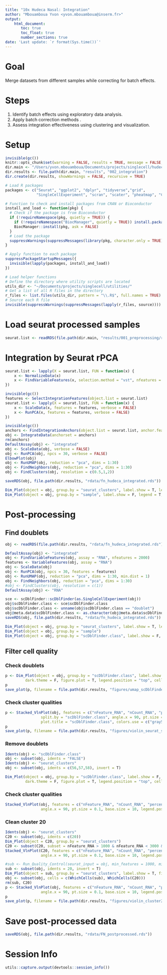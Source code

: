 ```yaml
---
title: "10x Hudeca Nasal: Integration"
author: "Mbouamboua Yvon <yvon.mbouamboua@inserm.fr>"
output:
    html_document:
       toc: true
       toc_float: true
       number_sections: true
date: 'Last update: `r format(Sys.time())`'
---
```


# Goal
Merge datasets from different samples while correcting for batch effects.

# Steps
1. Identify batch effects using exploratory data analysis.
2. Apply batch correction methods .
3. Assess integration effectiveness using clustering and visualization.

# Setup

```r

invisible(gc())
knitr::opts_chunk$set(warning = FALSE, results = TRUE, message = FALSE, comment = "")
dir.main <- "/Users/yvon.mbouamboua/Documents/projects/singlecell/hudeca_nasal"
dir.results <- file.path(dir.main, "results", "002_integration")
dir.create(dir.results, showWarnings = FALSE, recursive = TRUE)

# Load R packages
packages <- c("Seurat", "ggplot2", "dplyr", "tidyverse","grid",
              "SingleCellExperiment", "scran", "scater", "pheatmap", "ComplexHeatmap", "ComplexUpset", "patchwork")

# Function to check and install packages from CRAN or Bioconductor
install_and_load <- function(pkg) {
  # Check if the package is from Bioconductor
  if (!requireNamespace(pkg, quietly = TRUE)) {
    if (!requireNamespace("BiocManager", quietly = TRUE)) install.packages("BiocManager")
    BiocManager::install(pkg, ask = FALSE)
  }
  # Load the package
  suppressWarnings(suppressMessages(library(pkg, character.only = TRUE)))
}

# Apply function to each package
suppressPackageStartupMessages({
  invisible(lapply(packages, install_and_load))
})

# Load helper functions
# Define the directory where utility scripts are located
utils_dir <- "~/Documents/projects/singlecell/utilities/"
# Get a list of all R files in the directory
r_files <- list.files(utils_dir, pattern = "\\.R$", full.names = TRUE)
# Source each R file
invisible(suppressWarnings(suppressMessages(lapply(r_files, source))))

```

# Load seurat processed samples

```r

seurat.list <- readRDS(file.path(dir.main, "results/001_preprocessing/rdata/seurat.list.rds"))

```


# Integration by Seurat rPCA


```r

seurat.list <- lapply(X = seurat.list, FUN = function(x) {
    x <- NormalizeData(x)
    x <- FindVariableFeatures(x, selection.method = "vst", nfeatures = 2000)
})

invisible(gc())
features <- SelectIntegrationFeatures(object.list = seurat.list)
seurat.list <- lapply(X = seurat.list, FUN = function(x) {
    x <- ScaleData(x, features = features, verbose = FALSE)
    x <- RunPCA(x, features = features, verbose = FALSE)
})

invisible(gc())
anchors <- FindIntegrationAnchors(object.list = seurat.list, anchor.features = features, reduction = "rpca")
obj <- IntegrateData(anchorset = anchors)
rm(anchors)
DefaultAssay(obj) <- "integrated"
obj <- ScaleData(obj, verbose = FALSE)
obj <- RunPCA(obj, npcs = 30, verbose = FALSE)
ElbowPlot(obj)
obj <- RunUMAP(obj, reduction = "pca", dims = 1:30)
obj <- FindNeighbors(obj, reduction = "pca", dims = 1:30)
obj <- FindClusters(obj, resolution = c(0.5,1,2))

saveRDS(obj, file.path(dir.results, "rdata/fn_hudeca_integrated.rds"))

Dim_Plot(object = obj, group.by = "seurat_clusters", label.show = T, legend = T, theme.bw = F,figure.plot = T, legend.ncol = 2)
Dim_Plot(object = obj, group.by = "sample", label.show = F, legend = T, theme.bw = F,figure.plot = T)

```


# Post-processing

## Find doublets

```r

obj <- readRDS(file.path(dir.results, "rdata/fn_hudeca_integrated.rds"))

DefaultAssay(obj) <- "integrated"
obj <- FindVariableFeatures(obj, assay = "RNA", nfeatures = 2000)
features <- VariableFeatures(obj, assay = "RNA")
obj <- ScaleData(obj)
obj <- RunPCA(obj, npcs = 30, features = features)
obj <- RunUMAP(obj, reduction = "pca", dims = 1:30, min.dist = 1)
obj <- FindNeighbors(obj, reduction = "pca", dims = 1:30)
#obj <- FindClusters(obj, resolution = c(1))
DefaultAssay(obj) <- "RNA"

sce <- scDblFinder::scDblFinder(as.SingleCellExperiment(obj))
obj$scDblFinder.class <- sce$scDblFinder.class
obj$scDblFinder.class <- unname(obj$scDblFinder.class == "doublet")
obj@meta.data$scDblFinder.class <- as.character(obj@meta.data$scDblFinder.class)
saveRDS(obj, file.path(dir.results, "rdata/fn_hudeca_integrated.rds"))

Dim_Plot(object = obj, group.by = "seurat_clusters", label.show = T, legend = F)
Dim_Plot(object = obj, group.by = "sample")
Dim_Plot(object = obj, group.by = "scDblFinder.class", label.show = F, label.size = 5, legend = T, figure.plot = T)

```


## Filter cell quality

### Check doublets

```r

p <- Dim_Plot(object = obj, group.by = "scDblFinder.class", label.show = F, label.size = 5, legend = T, 
         dark.theme = F, figure.plot = T, legend.position = "top", cell.countours = F, colors.use = c("gray50","darkred"))
p
save_plot(p, filename = file.path(dir.results, "figures/umap_scDblFinder"),  width = 5, height = 4, formats = c("pdf","png"))

```

### Check cluster qualities

```r

p <- Stacked_VlnPlot(obj, features = c("nFeature_RNA", "nCount_RNA", "percent.mito"), group.by = "seurat_clusters", 
                split.by = "scDblFinder.class", angle.x = 90, pt.size = 0, base.size = 10, legend.position = "right", 
                plot.title = "scDblFinder.class", colors.use = c("gray50","darkred"), legend.key.size = 0.3)
p
save_plot(p, filename = file.path(dir.results, "figures/violin_seurat_scDblFinder"),  width = 11, height = 4, formats = c("pdf","png"))

```

### Remove doublets

```r

Idents(obj) <- "scDblFinder.class"
obj <- subset(obj, idents = "FALSE")
Idents(obj) <- "seurat_clusters"
obj <- subset(obj, idents = c(56,57,58), invert = T)

Dim_Plot(object = obj, group.by = "scDblFinder.class", label.show = F, label.size = 5, legend = T, 
         dark.theme = F, figure.plot = T, legend.position = "top", cell.countours = F, colors.use = c("gray50","darkred"))

```

### Check cluster qualities

```r

Stacked_VlnPlot(obj, features = c("nFeature_RNA", "nCount_RNA", "percent.mito"), group.by = "seurat_clusters", 
                angle.x = 90, pt.size = 0.1, base.size = 10, legend.position = "none")

```


### Clean cluster 20

```r

Idents(obj) <- "seurat_clusters"
C20 <- subset(obj, idents = c(20))
Dim_Plot(object = C20, group.by = "seurat_clusters")
C20 <- subset(C20, subset = nFeature_RNA > 1000 & nFeature_RNA < 3000 & nCount_RNA > 1000 & nCount_RNA < 5000 & percent.mito < 1)
Stacked_VlnPlot(C20, features = c("nFeature_RNA", "nCount_RNA", "percent.mito"), group.by = "seurat_clusters", 
                angle.x = 90, pt.size = 0.1, base.size = 10, legend.position = "none")

```


```r

#sub <- Run_Quality_Control(seurat_input = obj, min_features = 1000, min_counts = 1000, filter_method = "MAD", MAD = 5)
sub <- subset(obj, idents = 20, invert = T)
Dim_Plot(object = sub, group.by = "seurat_clusters", label.show = T, figure.plot = T, legend = F)
obj <- subset(obj, cells = c(WhichCells(sub), WhichCells(C20)))
rm(sub, C20)
p <- Stacked_VlnPlot(obj, features = c("nFeature_RNA", "nCount_RNA", "percent.mito"), group.by = "seurat_clusters", 
                angle.x = 90, pt.size = 0.1, base.size = 10, legend.position = "none")
p
save_plot(p, filename = file.path(dir.results, "figures/violin_cluster20_filt"),  width = 8, height = 4, formats = c("pdf","png"))

```

# Save post-processed data

```r

saveRDS(obj, file.path(dir.results, "rdata/FN_postprocessed.rds"))

```


# Session Info

```r

utils::capture.output(devtools::session_info())

```

